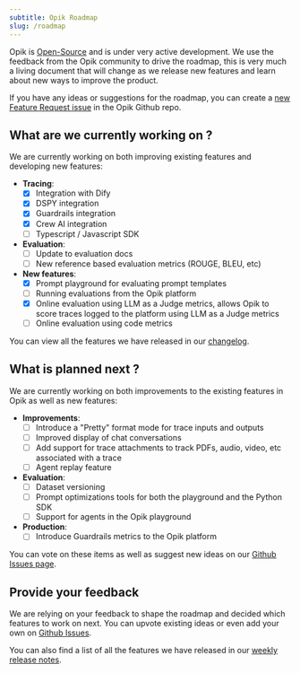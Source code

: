 ```yaml
---
subtitle: Opik Roadmap
slug: /roadmap
---
```


Opik is [Open-Source](https://github.com/comet-opik/opik) and is under very active development. We use the feedback from the Opik community to drive the roadmap, this is very much a living document that will change as we release new features and learn about new ways to improve the product.

<Tip>

If you have any ideas or suggestions for the roadmap, you can create a [new Feature Request issue](https://github.com/comet-ml/opik/issues/new/choose) in the Opik Github repo.

</Tip>

## What are we currently working on ?

We are currently working on both improving existing features and developing new features:

- **Tracing**:
  - [x] Integration with Dify
  - [x] DSPY integration
  - [x] Guardrails integration
  - [x] Crew AI integration
  - [ ] Typescript / Javascript SDK
- **Evaluation**:
  - [ ] Update to evaluation docs
  - [ ] New reference based evaluation metrics (ROUGE, BLEU, etc)
- **New features**:
  - [x] Prompt playground for evaluating prompt templates
  - [ ] Running evaluations from the Opik platform
  - [x] Online evaluation using LLM as a Judge metrics, allows Opik to score traces logged to the platform using LLM as a Judge metrics
  - [ ] Online evaluation using code metrics

You can view all the features we have released in our [changelog](/docs/changelog).

## What is planned next ?

We are currently working on both improvements to the existing features in Opik as well as new features:

- **Improvements**:
  - [ ] Introduce a "Pretty" format mode for trace inputs and outputs
  - [ ] Improved display of chat conversations
  - [ ] Add support for trace attachments to track PDFs, audio, video, etc associated with a trace
  - [ ] Agent replay feature
- **Evaluation**:
  - [ ] Dataset versioning
  - [ ] Prompt optimizations tools for both the playground and the Python SDK
  - [ ] Support for agents in the Opik playground
- **Production**:
  - [ ] Introduce Guardrails metrics to the Opik platform

You can vote on these items as well as suggest new ideas on our [Github Issues page](https://github.com/comet-ml/opik/issues/new/choose).

## Provide your feedback

We are relying on your feedback to shape the roadmap and decided which features to work on next. You can upvote existing ideas or even
add your own on [Github Issues](https://github.com/comet-ml/opik/issues/).

You can also find a list of all the features we have released in our [weekly release notes](/docs/changelog).
